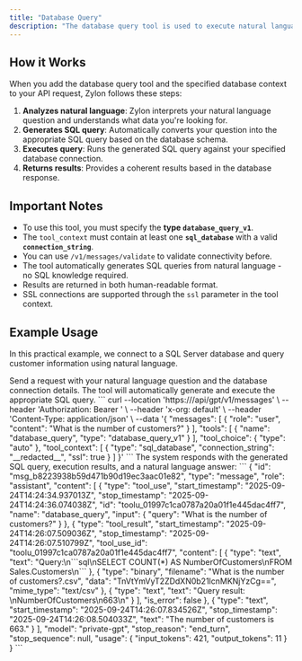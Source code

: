 ```yaml
---
title: "Database Query"
description: "The database query tool is used to execute natural language queries against SQL databases and retrieve structured data results."
---
```



## How it Works

When you add the database query tool and the specified database context to your API request, Zylon follows these steps:

1. **Analyzes natural language**: Zylon interprets your natural language question and understands what data you're looking for.
2. **Generates SQL query**: Automatically converts your question into the appropriate SQL query based on the database schema.
3. **Executes query**: Runs the generated SQL query against your specified database connection.
4. **Returns results**: Provides a coherent results based in the database response.

## Important Notes

- To use this tool, you must specify the **type `database_query_v1`**.
- The `tool_context` must contain at least one **`sql_database`** with a valid **`connection_string`**.
- You can use `/v1/messages/validate` to validate connectivity before.
- The tool automatically generates SQL queries from natural language - no SQL knowledge required.
- Results are returned in both human-readable format.
- SSL connections are supported through the `ssl` parameter in the tool context.

## Example Usage

In this practical example, we connect to a SQL Server database and query customer information using natural language.

<Steps>
<Step title="Perform Database Query">
    Send a request with your natural language question and the database connection details. The tool will automatically generate and execute the appropriate SQL query.
    <Tabs>
      <Tab title="Shell">
        ```
        curl --location 'https://<your-host>/api/gpt/v1/messages' \
        --header 'Authorization: Bearer <your-token>' \
        --header 'x-org: default' \
        --header 'Content-Type: application/json' \
        --data '{
          "messages": [
            {
              "role": "user",
              "content": "What is the number of customers?"
            }
          ],
          "tools": [
            {
              "name": "database_query",
              "type": "database_query_v1"
            }
          ],
          "tool_choice": { "type": "auto" },
          "tool_context": [
            {
              "type": "sql_database",
              "connection_string": "__redacted__",
              "ssl": true
            }
          ]
        }'
        ```
      </Tab>
    </Tabs>
    </Step>
<Step title="Response">
    The system responds with the generated SQL query, execution results, and a natural language answer:
     ```
      {
        "id": "msg_b8223938b59d471b90d19ec3aac01e82",
        "type": "message",
        "role": "assistant",
        "content": [
            {
                "type": "tool_use",
                "start_timestamp": "2025-09-24T14:24:34.937013Z",
                "stop_timestamp": "2025-09-24T14:24:36.074038Z",
                "id": "toolu_01997c1ca0787a20a01f1e445dac4ff7",
                "name": "database_query",
                "input": {
                    "query": "What is the number of customers?"
                }
            },
            {
                "type": "tool_result",
                "start_timestamp": "2025-09-24T14:26:07.509036Z",
                "stop_timestamp": "2025-09-24T14:26:07.510799Z",
                "tool_use_id": "toolu_01997c1ca0787a20a01f1e445dac4ff7",
                "content": [
                    {
                        "type": "text",
                        "text": "Query:\n```sql\nSELECT COUNT(*) AS NumberOfCustomers\nFROM Sales.Customers\n```
                    },
                    {
                        "type": "binary",
                        "filename": "What is the number of customers?.csv",
                        "data": "TnVtYmVyT2ZDdXN0b21lcnMKNjYzCg==",
                        "mime_type": "text/csv"
                    },
                    {
                        "type": "text",
                        "text": "Query result: \nNumberOfCustomers\n663\n"
                    }
                ],
                "is_error": false
            },
            {
                "type": "text",
                "start_timestamp": "2025-09-24T14:26:07.834526Z",
                "stop_timestamp": "2025-09-24T14:26:08.504033Z",
                "text": "The number of customers is 663."
            }
        ],
        "model": "private-gpt",
        "stop_reason": "end_turn",
        "stop_sequence": null,
        "usage": {
            "input_tokens": 421,
            "output_tokens": 11
        }
    }
     ```
    </Step>
</Steps>
